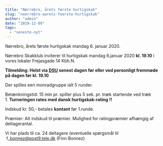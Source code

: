 ```yaml
---
title: "Nørrebro, årets første hurtigskak"
slug: "noerrebro-aarets-foerste-hurtigskak"
author: "admin"
date: "2019-12-09"
tags: 
  - "seneste-nyt"
---
```


Nørrebro, årets første hurtigskak mandag 6. januar 2020.

Nørrebro Skakklub inviterer til hurtigskak mandag 6.januar 2020 **kl. 19.10** i vores lokaler Frejasgade 14 Kbh.N.

**Tilmelding: Helst via [DSU](https://turnering.skak.dk/TournamentActive/Details?tourId=26239) senest dagen før eller ved personligt fremmøde på dagen før kl. 19.10**  
  
Der spilles een monradgruppe ialt 5 runder.   
  
Betænkningstid: 15 min pr. spiller plus 5 sek. pr. træk startende ved træk 1. **Turneringen rates med dansk hurtigskak-rating !!**  
  
Indskud kr. 50,- betales **kontant** før 1.runde.    
  
Præmier: Alt indskud til præmier. Mulighed for ratingpræmier afhængig af deltagerantal.   
  
Vi har plads til ca. 24 deltagere (eventuelle spørgsmål til  f\_bonnez@post9.tele.dk (Finn Bonnez)
